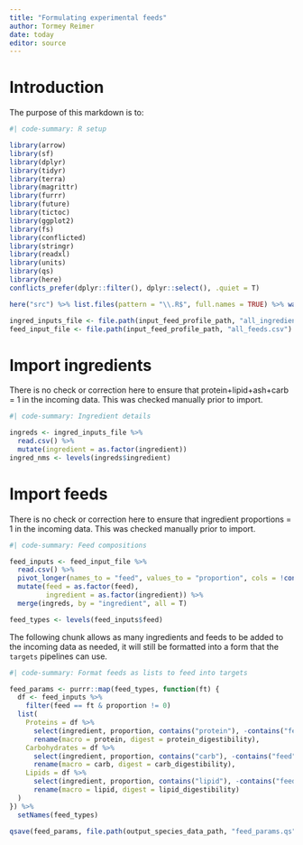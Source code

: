 ```yaml
---
title: "Formulating experimental feeds"
author: Tormey Reimer
date: today
editor: source
---
```


# Introduction

The purpose of this markdown is to:

```r
#| code-summary: R setup

library(arrow)
library(sf)
library(dplyr)
library(tidyr)
library(terra)
library(magrittr)
library(furrr)
library(future)
library(tictoc)
library(ggplot2)
library(fs)
library(conflicted)
library(stringr)
library(readxl)
library(units)
library(qs)
library(here)
conflicts_prefer(dplyr::filter(), dplyr::select(), .quiet = T)

here("src") %>% list.files(pattern = "\\.R$", full.names = TRUE) %>% walk(source)

ingred_inputs_file <- file.path(input_feed_profile_path, "all_ingredients.csv")
feed_input_file <- file.path(input_feed_profile_path, "all_feeds.csv")
```

# Import ingredients

There is no check or correction here to ensure that protein+lipid+ash+carb = 1 in the incoming data. This was checked manually prior to import. 

``` r
#| code-summary: Ingredient details

ingreds <- ingred_inputs_file %>% 
  read.csv() %>% 
  mutate(ingredient = as.factor(ingredient))
ingred_nms <- levels(ingreds$ingredient)
```

# Import feeds

There is no check or correction here to ensure that ingredient proportions = 1 in the incoming data. This was checked manually prior to import. 

``` r
#| code-summary: Feed compositions

feed_inputs <- feed_input_file %>% 
  read.csv() %>% 
  pivot_longer(names_to = "feed", values_to = "proportion", cols = !contains(c("ingredient", "proportion"))) %>% 
  mutate(feed = as.factor(feed),
         ingredient = as.factor(ingredient)) %>% 
  merge(ingreds, by = "ingredient", all = T)

feed_types <- levels(feed_inputs$feed)
```

The following chunk allows as many ingredients and feeds to be added to the incoming data as needed, it will still be formatted into a form that the `targets` pipelines can use. 

```r
#| code-summary: Format feeds as lists to feed into targets

feed_params <- purrr::map(feed_types, function(ft) {
  df <- feed_inputs %>% 
    filter(feed == ft & proportion != 0) 
  list(
    Proteins = df %>% 
      select(ingredient, proportion, contains("protein"), -contains("feed")) %>%
      rename(macro = protein, digest = protein_digestibility),
    Carbohydrates = df %>% 
      select(ingredient, proportion, contains("carb"), -contains("feed")) %>%
      rename(macro = carb, digest = carb_digestibility),
    Lipids = df %>% 
      select(ingredient, proportion, contains("lipid"), -contains("feed")) %>%
      rename(macro = lipid, digest = lipid_digestibility)
  )
}) %>% 
  setNames(feed_types)
```

```r
qsave(feed_params, file.path(output_species_data_path, "feed_params.qs"))
```

